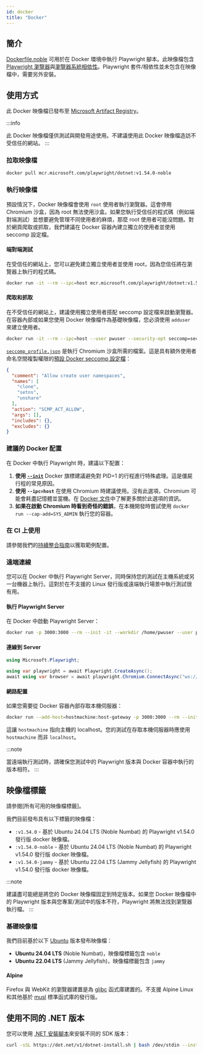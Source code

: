 ```yaml
---
id: docker
title: "Docker"
---
```


## 簡介

[Dockerfile.noble] 可用於在 Docker 環境中執行 Playwright 腳本。此映像檔包含 [Playwright 瀏覽器](./browsers.mdx#install-browsers)與[瀏覽器系統相依性](./browsers.mdx#install-system-dependencies)。Playwright 套件/相依性並未包含在映像檔中，需要另外安裝。

## 使用方式

此 Docker 映像檔已發布至 [Microsoft Artifact Registry]。

:::info

此 Docker 映像檔僅供測試與開發用途使用。不建議使用此 Docker 映像檔造訪不受信任的網站。
:::

### 拉取映像檔

```bash
docker pull mcr.microsoft.com/playwright/dotnet:v1.54.0-noble
```

### 執行映像檔

預設情況下，Docker 映像檔會使用 `root` 使用者執行瀏覽器。這會停用 Chromium 沙盒，因為 root 無法使用沙盒。如果您執行受信任的程式碼（例如端對端測試）並想要避免管理不同使用者的麻煩，那麼 root 使用者可能沒問題。對於網頁爬取或抓取，我們建議在 Docker 容器內建立獨立的使用者並使用 seccomp 設定檔。

#### 端對端測試

在受信任的網站上，您可以避免建立獨立使用者並使用 root，因為您信任將在瀏覽器上執行的程式碼。

```bash
docker run -it --rm --ipc=host mcr.microsoft.com/playwright/dotnet:v1.54.0-noble /bin/bash
```

#### 爬取和抓取

在不受信任的網站上，建議使用獨立使用者搭配 seccomp 設定檔來啟動瀏覽器。在容器內部或如果您使用 Docker 映像檔作為基礎映像檔，您必須使用 `adduser` 來建立使用者。

```bash
docker run -it --rm --ipc=host --user pwuser --security-opt seccomp=seccomp_profile.json mcr.microsoft.com/playwright/dotnet:v1.54.0-noble /bin/bash
```

[`seccomp_profile.json`](https://github.com/microsoft/playwright/blob/main/utils/docker/seccomp_profile.json) 是執行 Chromium 沙盒所需的檔案。這是具有額外使用者命名空間複製權限的[預設 Docker seccomp 設定檔](https://github.com/docker/engine/blob/d0d99b04cf6e00ed3fc27e81fc3d94e7eda70af3/profiles/seccomp/default.json)：

```json
{
  "comment": "Allow create user namespaces",
  "names": [
    "clone",
    "setns",
    "unshare"
  ],
  "action": "SCMP_ACT_ALLOW",
  "args": [],
  "includes": {},
  "excludes": {}
}
```

### 建議的 Docker 配置

在 Docker 中執行 Playwright 時，建議以下配置：
1. **使用 [`--init`](https://docs.docker.com/reference/cli/docker/container/run/#init)** Docker 旗標建議避免對 PID=1 的行程進行特殊處理。這是僵屍行程的常見原因。
1. **使用 `--ipc=host`** 在使用 Chromium 時建議使用。沒有此選項，Chromium 可能會耗盡記憶體並當機。在 [Docker 文件](https://docs.docker.com/reference/cli/docker/container/run/#ipc)中了解更多關於此選項的資訊。
1. **如果在啟動 Chromium 時看到奇怪的錯誤**，在本機開發時嘗試使用 `docker run --cap-add=SYS_ADMIN` 執行您的容器。

### 在 CI 上使用

請參閱我們的[持續整合指南](./ci.mdx)以獲取範例配置。

### 遠端連線

您可以在 Docker 中執行 Playwright Server，同時保持您的測試在主機系統或另一台機器上執行。這對於在不支援的 Linux 發行版或遠端執行場景中執行測試很有用。

#### 執行 Playwright Server

在 Docker 中啟動 Playwright Server：

```bash
docker run -p 3000:3000 --rm --init -it --workdir /home/pwuser --user pwuser mcr.microsoft.com/playwright:v1.54.0-noble /bin/sh -c "npx -y playwright@1.54.0 run-server --port 3000 --host 0.0.0.0"
```

#### 連線到 Server

```csharp
using Microsoft.Playwright;

using var playwright = await Playwright.CreateAsync();
await using var browser = await playwright.Chromium.ConnectAsync("ws://127.0.0.1:3000/");
```

#### 網路配置

如果您需要從 Docker 容器內部存取本機伺服器：

```bash
docker run --add-host=hostmachine:host-gateway -p 3000:3000 --rm --init -it --workdir /home/pwuser --user pwuser mcr.microsoft.com/playwright:v1.54.0-noble /bin/sh -c "npx -y playwright@1.54.0 run-server --port 3000 --host 0.0.0.0"
```

這讓 `hostmachine` 指向主機的 localhost。您的測試在存取本機伺服器時應使用 `hostmachine` 而非 `localhost`。

:::note

當遠端執行測試時，請確保您測試中的 Playwright 版本與 Docker 容器中執行的版本相符。
:::

## 映像檔標籤

請參閱[所有可用的映像檔標籤]。

我們目前發布具有以下標籤的映像檔：
- `:v1.54.0` - 基於 Ubuntu 24.04 LTS (Noble Numbat) 的 Playwright v1.54.0 發行版 docker 映像檔。
- `:v1.54.0-noble` - 基於 Ubuntu 24.04 LTS (Noble Numbat) 的 Playwright v1.54.0 發行版 docker 映像檔。
- `:v1.54.0-jammy` - 基於 Ubuntu 22.04 LTS (Jammy Jellyfish) 的 Playwright v1.54.0 發行版 docker 映像檔。

:::note

建議盡可能總是將您的 Docker 映像檔固定到特定版本。如果您 Docker 映像檔中的 Playwright 版本與您專案/測試中的版本不符，Playwright 將無法找到瀏覽器執行檔。
:::

### 基礎映像檔

我們目前基於以下 [Ubuntu](https://hub.docker.com/_/ubuntu) 版本發布映像檔：
- **Ubuntu 24.04 LTS** (Noble Numbat)，映像檔標籤包含 `noble`
- **Ubuntu 22.04 LTS** (Jammy Jellyfish)，映像檔標籤包含 `jammy`

#### Alpine

Firefox 與 WebKit 的瀏覽器建置是為 [glibc](https://en.wikipedia.org/wiki/Glibc) 函式庫建置的。不支援 Alpine Linux 和其他基於 [musl](https://en.wikipedia.org/wiki/Musl) 標準函式庫的發行版。

## 使用不同的 .NET 版本

您可以使用 [.NET 安裝腳本](https://learn.microsoft.com/en-us/dotnet/core/tools/dotnet-install-script)來安裝不同的 SDK 版本：

```bash
curl -sSL https://dot.net/v1/dotnet-install.sh | bash /dev/stdin --install-dir /usr/share/dotnet --channel 9.0
```


[Accessibility]: /api/class-accessibility.mdx "Accessibility"
[APIRequest]: /api/class-apirequest.mdx "APIRequest"
[APIRequestContext]: /api/class-apirequestcontext.mdx "APIRequestContext"
[APIResponse]: /api/class-apiresponse.mdx "APIResponse"
[APIResponseAssertions]: /api/class-apiresponseassertions.mdx "APIResponseAssertions"
[Browser]: /api/class-browser.mdx "Browser"
[BrowserContext]: /api/class-browsercontext.mdx "BrowserContext"
[BrowserType]: /api/class-browsertype.mdx "BrowserType"
[CDPSession]: /api/class-cdpsession.mdx "CDPSession"
[CDPSessionEvent]: /api/class-cdpsessionevent.mdx "CDPSessionEvent"
[Clock]: /api/class-clock.mdx "Clock"
[ConsoleMessage]: /api/class-consolemessage.mdx "ConsoleMessage"
[Dialog]: /api/class-dialog.mdx "Dialog"
[Download]: /api/class-download.mdx "Download"
[ElementHandle]: /api/class-elementhandle.mdx "ElementHandle"
[FileChooser]: /api/class-filechooser.mdx "FileChooser"
[FormData]: /api/class-formdata.mdx "FormData"
[Frame]: /api/class-frame.mdx "Frame"
[FrameLocator]: /api/class-framelocator.mdx "FrameLocator"
[JSHandle]: /api/class-jshandle.mdx "JSHandle"
[Keyboard]: /api/class-keyboard.mdx "Keyboard"
[Locator]: /api/class-locator.mdx "Locator"
[LocatorAssertions]: /api/class-locatorassertions.mdx "LocatorAssertions"
[Mouse]: /api/class-mouse.mdx "Mouse"
[Page]: /api/class-page.mdx "Page"
[PageAssertions]: /api/class-pageassertions.mdx "PageAssertions"
[Playwright]: /api/class-playwright.mdx "Playwright"
[PlaywrightAssertions]: /api/class-playwrightassertions.mdx "PlaywrightAssertions"
[Request]: /api/class-request.mdx "Request"
[Response]: /api/class-response.mdx "Response"
[Route]: /api/class-route.mdx "Route"
[Selectors]: /api/class-selectors.mdx "Selectors"
[TimeoutError]: /api/class-timeouterror.mdx "TimeoutError"
[Touchscreen]: /api/class-touchscreen.mdx "Touchscreen"
[Tracing]: /api/class-tracing.mdx "Tracing"
[Video]: /api/class-video.mdx "Video"
[WebError]: /api/class-weberror.mdx "WebError"
[WebSocket]: /api/class-websocket.mdx "WebSocket"
[WebSocketFrame]: /api/class-websocketframe.mdx "WebSocketFrame"
[WebSocketRoute]: /api/class-websocketroute.mdx "WebSocketRoute"
[Worker]: /api/class-worker.mdx "Worker"
[Element]: https://developer.mozilla.org/en-US/docs/Web/API/element "Element"
[EvaluationArgument]: /evaluating.mdx#evaluation-argument "EvaluationArgument"
[Promise]: https://developer.mozilla.org/en-US/docs/Web/JavaScript/Reference/Global_Objects/Promise "Promise"
[iterator]: https://developer.mozilla.org/en-US/docs/Web/JavaScript/Reference/Iteration_protocols "Iterator"
[origin]: https://developer.mozilla.org/en-US/docs/Glossary/Origin "Origin"
[selector]: https://developer.mozilla.org/en-US/docs/Web/CSS/CSS_Selectors "selector"
[Serializable]: https://developer.mozilla.org/en-US/docs/Web/JavaScript/Reference/Global_Objects/JSON/stringify#Description "Serializable"
[UIEvent.detail]: https://developer.mozilla.org/en-US/docs/Web/API/UIEvent/detail "UIEvent.detail"
[UnixTime]: https://en.wikipedia.org/wiki/Unix_time "Unix Time"
[xpath]: https://developer.mozilla.org/en-US/docs/Web/XPath "xpath"

[bool]: https://docs.microsoft.com/en-us/dotnet/api/system.boolean "bool"
[Date]: https://learn.microsoft.com/en-us/dotnet/api/system.datetime "DateTime"
[double]: https://docs.microsoft.com/en-us/dotnet/api/system.double "double"
[byte]: https://docs.microsoft.com/en-us/dotnet/api/system.byte "byte"
[int]: https://docs.microsoft.com/en-us/dotnet/api/system.int32 "int"
[long]: https://docs.microsoft.com/en-us/dotnet/api/system.int64 "long"
[void]: https://docs.microsoft.com/en-us/dotnet/csharp/language-reference/builtin-types/void "void"
[string]: https://docs.microsoft.com/en-us/dotnet/api/system.string "string"
[URL]: https://nodejs.org/api/url.html "URL"
[Regex]: https://docs.microsoft.com/en-us/dotnet/api/system.text.regularexpressions.regex "Regex"

[Action]: https://docs.microsoft.com/en-us/dotnet/api/system.action-1 "Action"
[Func]: https://docs.microsoft.com/en-us/dotnet/api/system.func-2 "Func"
[IEnumerable]: https://docs.microsoft.com/en-us/dotnet/api/system.collections.ienumerable "IEnumerable"
[IReadOnlyList]: https://learn.microsoft.com/en-us/dotnet/api/system.collections.generic.ireadonlylist-1?view=net-9.0 "IReadOnlyList"
[IDictionary]: https://docs.microsoft.com/en-us/dotnet/api/system.collections.idictionary "IDictionary"
[Task]: https://docs.microsoft.com/en-us/dotnet/api/system.threading.tasks.task?view=net-5.0 "Task"
[IReadOnlyDictionary]: https://docs.microsoft.com/en-us/dotnet/api/system.collections.generic.ireadonlydictionary-2 "IReadOnlyDictionary"
[JsonElement]: https://docs.microsoft.com/en-us/dotnet/api/system.text.json.jsonelement "JsonElement"

[all available image tags]: https://mcr.microsoft.com/en-us/product/playwright/dotnet/about "all available image tags"
[Microsoft Artifact Registry]: https://mcr.microsoft.com/en-us/product/playwright/dotnet/about "Microsoft Artifact Registry"
[Dockerfile.noble]: https://github.com/microsoft/playwright-dotnet/blob/main/utils/docker/Dockerfile.noble "Dockerfile.noble"
